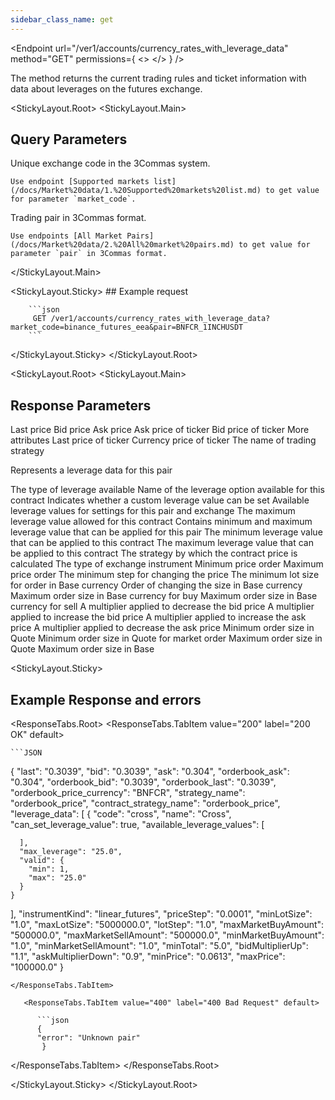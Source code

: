 ```yaml
---
sidebar_class_name: get
---
```


<Endpoint
  url="/ver1/accounts/currency_rates_with_leverage_data"
  method="GET"
  permissions={
    <>
      <Permission title="Permission" description="NONE" />
      <Permission title="Security" description="NONE" />
    </>
  }
/>

The method returns the current trading rules and ticket information with data about leverages on the futures exchange.

<StickyLayout.Root>
   <StickyLayout.Main> 

## Query Parameters

<ApiParam name='market_code' type='integer' id="market_code" required>
    Unique exchange code in the 3Commas system. 
    
    Use endpoint [Supported markets list](/docs/Market%20data/1.%20Supported%20markets%20list.md) to get value for parameter `market_code`.
</ApiParam>

<ApiParam name='pair' type='string' id="pair" required>
    Trading pair in 3Commas format. 

    Use endpoints [All Market Pairs](/docs/Market%20data/2.%20All%20market%20pairs.md) to get value for parameter `pair` in 3Commas format.
</ApiParam>

   </StickyLayout.Main>

   <StickyLayout.Sticky>
      ## Example request

        ```json
         GET /ver1/accounts/currency_rates_with_leverage_data?market_code=binance_futures_eea&pair=BNFCR_1INCHUSDT
        ```
   </StickyLayout.Sticky>
</StickyLayout.Root>

<StickyLayout.Root>
   <StickyLayout.Main>

## Response Parameters

<ApiParam name='last' type='integer' id="last">
    Last price
</ApiParam>

<ApiParam name='bid' type='string' id="bid">
    Bid price
</ApiParam>

<ApiParam name='ask' type='string' id="ask">
    Ask price
</ApiParam>

<ApiParam name='orderbook_ask' type='string' id="orderbook_ask">
    Ask price of ticker
</ApiParam>

<ApiParam name='orderbook_bid' type='string' id="orderbook_bid">
   Bid price of ticker
</ApiParam>

<CollapseAll>
   <CollapseAllHeading> More attributes <CollapseAllButton /> </CollapseAllHeading>

<CollapsibleApiParam name='orderbook_last' type='string' id="orderbook_last">
   Last price of ticker
</CollapsibleApiParam> 

<CollapsibleApiParam name='orderbook_price_currency' type='string' id="orderbook_price_currency">
   Currency price of ticker
</CollapsibleApiParam>

<CollapsibleApiParam name='strategy_name' type='string' id="strategy_name">
   The name of trading strategy
</CollapsibleApiParam>

<CollapsibleApiParam name='leverage_data' type='array[object]' id="leverage_data">
  <p>Represents a leverage data for this pair</p>
    <ApiParam name='code' type="string" id="code">
      The type of leverage available
    </ApiParam>
    <ApiParam name='name' type="string" id="name">
      Name of the leverage option available for this contract
    </ApiParam>
     <ApiParam name='can_set_leverage_value' type="boolean" id="can_set_leverage_value">
      Indicates whether a custom leverage value can be set
    </ApiParam>
      <ApiParam name='available_leverage_values' type="boolean" id="available_leverage_values">
      Available leverage values for settings for this pair and exchange
    </ApiParam>
      <ApiParam name='max_leverage' type="string" id="max_leverage">
      The maximum leverage value allowed for this contract
    </ApiParam>
    <CollapsibleApiParam name='value' type='string' id="value">
      Contains minimum and maximum leverage value that can be applied for this pair
        <CollapsibleNestedParams>
             <ApiParam name='min'type='string' id="min">
              The minimum leverage value that can be applied to this contract
            </ApiParam>
             <ApiParam name='max'type='string' id="max">
              The maximum leverage value that can be applied to this contract
            </ApiParam>
        </CollapsibleNestedParams>
     </CollapsibleApiParam>
</CollapsibleApiParam>

<CollapsibleApiParam name='contract_strategy_name' type='string' id="stratcontract_strategy_nameegy_name">
   The strategy by which the contract price is calculated
</CollapsibleApiParam>  

<CollapsibleApiParam name='instrumentKind' type='string' id="instrumentKind">
   The type of exchange instrument
</CollapsibleApiParam>

<CollapsibleApiParam name='minPrice' type='string' id="minPrice">
   Minimum price order
</CollapsibleApiParam>

<CollapsibleApiParam name='maxPrice' type='string' id="maxPrice">
   Maximum price order
</CollapsibleApiParam>

<CollapsibleApiParam name='priceStep' type='string' id="priceStep">
   The minimum step for changing the price
</CollapsibleApiParam>

<CollapsibleApiParam name='minLotSize' type='string' id="maxminLotSizePrice">
   The minimum lot size for order in Base currency
</CollapsibleApiParam>

<CollapsibleApiParam name='lotStep' type='string' id="lotStep">
   Order of changing the size in Base currency
</CollapsibleApiParam>

<CollapsibleApiParam name='maxMarketBuyAmount' type='string' id="maxMarketBuyAmount">
   Maximum order size in Base currency for buy
</CollapsibleApiParam>

<CollapsibleApiParam name='maxMarketSellAmount' type='string' id="maxMarketSellAmount">
   Maximum order size in Base currency for sell
</CollapsibleApiParam>

<CollapsibleApiParam name='bidMultiplierDown' type='string' id="bidMultiplierDown">
   A multiplier applied to decrease the bid price
</CollapsibleApiParam>

<CollapsibleApiParam name='bidMultiplierUp' type='string' id="bidMultiplierUp">
   A multiplier applied to increase the bid price
</CollapsibleApiParam>   
   
<CollapsibleApiParam name='askMultiplierUp' type='string' id="askMultiplierUp">
   A multiplier applied to increase the ask price
</CollapsibleApiParam>
   
<CollapsibleApiParam name='askMultiplierDown' type='string' id="askMultiplierDown">
   A multiplier applied to decrease the ask price
</CollapsibleApiParam> 

<CollapsibleApiParam name='minTotal' type='string' id="minTotal">
   Minimum order size in Quote
</CollapsibleApiParam>  

<CollapsibleApiParam name='minMarketTotal' type='string' id="minMarketTotal">
   Minimum order size in Quote for market order
</CollapsibleApiParam>   
   
<CollapsibleApiParam name='maxTotal' type='string' id="maxTotal">
   Maximum order size in Quote
</CollapsibleApiParam>

<CollapsibleApiParam name='maxLotSize' type='string' id="maxLotSize">
   Maximum order size in Base
</CollapsibleApiParam>
</CollapseAll>
</StickyLayout.Main>

<StickyLayout.Sticky>

## Example Response and errors

<ResponseTabs.Root>
      <ResponseTabs.TabItem value="200" label="200 OK" default>

    ```JSON
{
  "last": "0.3039",
  "bid": "0.3039",
  "ask": "0.304",
  "orderbook_ask": "0.304",
  "orderbook_bid": "0.3039",
  "orderbook_last": "0.3039",
  "orderbook_price_currency": "BNFCR",
  "strategy_name": "orderbook_price",
  "contract_strategy_name": "orderbook_price",
  "leverage_data": [
    {
      "code": "cross",
      "name": "Cross",
      "can_set_leverage_value": true,
      "available_leverage_values": [
        
      ],
      "max_leverage": "25.0",
      "valid": {
        "min": 1,
        "max": "25.0"
      }
    }
  ],
  "instrumentKind": "linear_futures",
  "priceStep": "0.0001",
  "minLotSize": "1.0",
  "maxLotSize": "5000000.0",
  "lotStep": "1.0",
  "maxMarketBuyAmount": "500000.0",
  "maxMarketSellAmount": "500000.0",
  "minMarketBuyAmount": "1.0",
  "minMarketSellAmount": "1.0",
  "minTotal": "5.0",
  "bidMultiplierUp": "1.1",
  "askMultiplierDown": "0.9",
  "minPrice": "0.0613",
  "maxPrice": "100000.0"
}
```
</ResponseTabs.TabItem>

   <ResponseTabs.TabItem value="400" label="400 Bad Request" default>

      ```json
      {
      "error": "Unknown pair"
       }
   ```
  </ResponseTabs.TabItem>
</ResponseTabs.Root>

</StickyLayout.Sticky>
</StickyLayout.Root>